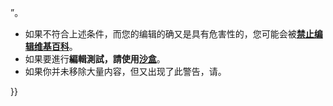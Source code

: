 {{abuse filter warning
|filter   = 4
|action   = warn
|friendly = no
|text     = <big>'''警告'''</big>：自动过滤器发现您的编辑移除了大量的内容，这被认为是具有潜在的危害性。维基百科的部分内容应该被移除，例如[[Wikipedia:破坏|破坏]]、[[WP:BLP|错误和诽谤性的內容]]。如果您正试图移除这类內容，而且您也认为您的行为是正当的，请翻到页面的最下方，并再次点击“{{#ifexist: {{FULLPAGENAME}} | {{int:Publishchanges}} | {{int:Publishpage}} }}”。
*如果不符合上述条件，而您的编辑的确又是具有危害性的，您可能会被[[WP:BLOCK|'''禁止编辑维基百科''']]。
*如果要進行'''編輯測試，請使用[[Wikipedia:沙盒|沙盒]]'''。
*如果你并未移除大量内容，但又出现了此警告，请{{Submit an affp report/warning|display=向我们报告此错误}}。
}}